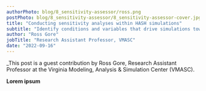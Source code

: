```yaml
---
authorPhoto: blog/8_sensitivity-assessor/ross.png
postPhoto: blog/8_sensitivity-assessor/8_sensitivity-assessor-cover.jpg
title: "Conducting sensitivity analyses within HASH simulations"
subtitle: "Identify conditions and variables that drive simulations towards unexpected outcomes"
author: "Ross Gore"
jobTitle: "Research Assistant Professor, VMASC"
date: "2022-09-16"
---
```


_This post is a guest contribution by Ross Gore, Research Assistant Professor at the Virginia Modeling, Analysis & Simulation Center (VMASC).

**Lorem ipsum**
